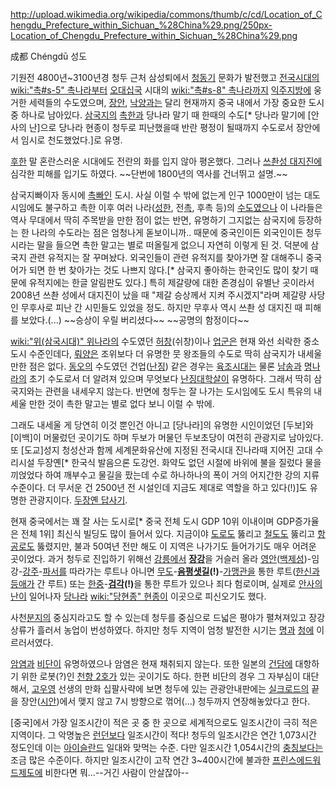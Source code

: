 http://upload.wikimedia.org/wikipedia/commons/thumb/c/cd/Location_of_Chengdu_Prefecture_within_Sichuan_%28China%29.png/250px-Location_of_Chengdu_Prefecture_within_Sichuan_%28China%29.png

成都
Chéngdū
성도

기원전 4800년~3100년경 청두 근처 삼성퇴에서 [[청동기]] 문화가 발전했고 [[전국시대]]의 [[wiki:"촉#s-5" 촉]]나라부터 [[오대십국]] 시대의 [[wiki:"촉#s-8" 촉]]나라까지 [[익주]]지방에 웅거한 세력들의 수도였으며, [[장안]], [[낙양]]과는 달리 현재까지 중국 내에서 가장 중요한 도시 중 하나로 남아있다. [[삼국지]]의 [[촉한]]과 당나라 말기 때 한때의 수도[* 당나라 말기에 [안사의 난]으로 당나라 현종이 청두로 피난했을때 반란 평정이 될때까지 수도로서 장안에서 임시로 천도했었다.]로 유명.

[[후한]] 말 혼란스러운 시대에도 전란의 화를 입지 않아 평온했다.
그러나 [[쓰촨성 대지진]]에 심각한 피해를 입기도 하였다. ~~단번에 1800년의 역사를 건너뛰고 설명.~~

삼국지빠이자 동시에 [[촉빠]]인 도시. 사실 이럴 수 밖에 없는게 인구 1000만이 넘는 대도시임에도 불구하고 촉한 이후 여러 나라([[성한]], 전[[촉]], 후촉 등)의 [[수도]]였으나 이 나라들은 역사 무대에서 딱히 주목받을 만한 점이 없는 반면, 유명하기 그지없는 삼국지에 등장하는 한 나라의 수도라는 점은 엄청나게 돋보이니까.. 때문에 중국인이든 외국인이든 청두 시라는 말을 들으면 촉한 말고는 별로 떠올릴게 없으니 자연히 이렇게 된 것. 덕분에 삼국지 관련 유적지는 잘 꾸며놨다. 외국인들이 관련 유적지를 찾아가면 잘 대해주니 중국어가 되면 한 번 찾아가는 것도 나쁘지 않다.[* 삼국지 좋아하는 한국인도 많이 찾기 때문에 유적지에는 한글 알림판도 있다.] 특히 제갈량에 대한 존경심이 유별난 곳이라서 2008년 쓰촨 성에서 대지진이 났을 때 "제갈 승상께서 지켜 주시겠지"라며 제갈량 사당인 무후사로 피난 간 시민들도 있었을 정도. 하지만 무후사 역시 쓰촨 성 대지진 때 피해를 보았다.(...) ~~승상이 우릴 버리셨다~~ ~~공명의 함정이다~~

[[wiki:"위(삼국시대)" 위나라]]의 수도였던 [[허창]](쉬창)이나 [[업군]]은 현재 와선 쇠락한 중소도시 수준인데다, [[뤄양]]은 조위보다 더 유명한 뭇 왕조들의 수도로 딱히 삼국지가 내세울 만한 점은 없다. [[동오]]의 수도였던 건업([[난징]]) 같은 경우는 [[육조시대]]는 물론 [[남송]]과 [[명나라]]의 초기 수도로서 더 알려져 있으며 무엇보다 [[난징대학살]]이 유명하다. 그래서 딱히 삼국지와는 관련을 내세우지 않는다. 반면에 청두는 잘 나가는 도시임에도 도시 특유의 내세울 만한 것이 촉한 말고는 별로 없다 보니 이럴 수 밖에.

그래도 내세울 게 당연히 이것 뿐인건 아니고 [당나라]의 유명한 시인이었던 [두보]와 [이백]이 머물렀던 곳이기도 하며 두보가 머물던 두보초당이 여전히 관광지로 남아있다. 또 [도교]성지 청성산과 함께 세계문화유산에 지정된 전국시대 진나라때 지어진 고대 수리시설 두장옌[* 한국식 발음으론 도강언. 화약도 없던 시절에 바위에 불을 질렀다 물을 끼얹었다 하여 깨부수고 물길을 팠는데 수로 하나하나의 폭이 거의 어지간한 강의 지류 수준이다. 더 무서운 건 2500년 전 시설인데 지금도 제대로 역할을 하고 있다(!)]도 유명한 관광지이다. [http://duhorn.egloos.com/5591745 두장옌 답사기].

현재 중국에서는 꽤 잘 사는 도시로[* 중국 전체 도시 GDP 10위 이내이며 GDP증가율은 전체 1위] 최신식 빌딩도 많이 들어서 있다. 지금이야 [[도로]]도 뚫리고 [[철도]]도 뚫리고 [[항공]]로도 뚫렸지만, 불과 50여년 전만 해도 이 지역은 나가기도 들어가기도 매우 어려운 곳이었다. 과거 청두로 진입하기 위해선 [[강릉]]에서 '''[[장강]]'''을 거슬러 올라 [[영안]]([[백제성]])-임강-[[강주]]-[[파서]]를 따라가는 루트나 아니면 [[무도]]-'''[[음평]][[샛길]](!)'''-[[가맹관]]을 통한 루트([[한신]]과 [[등애]]가 간 루트) 또는 [[한중]]-'''[[검각]](!)'''을 통한 루트가 있으나 죄다 험로이며, 실제로 [[안사의 난]]이 일어나자 [[당나라]] [[wiki:"당현종" 현종]]이 이곳으로 피신오기도 했다.

사천[[분지]]의 중심지라고도 할 수 있는데 청두를 중심으로 드넓은 평야가 펼쳐져있고 장강 상류가 흘러서 농업이 번성하였다. 하지만 청두 지역이 엄청 발전한 시기는 [[명]]과 [[청]]에 이르러서였다.

[[암염]]과 [[비단]]이 유명하였으나 암염은 현재 채취되지 않는다. 또한 일본의 [[건담]]에 대항하기 위한 로봇(?)인 [[천향 2호]]가 있는 곳이기도 하다. 한편 비단의 경우 그 자부심이 대단해서, [[고우영]] 선생의 만화 십팔사략에 보면 청두에 있는 관광안내판에는 [[실크로드]]의 끝을 장안([[시안]])에서 맺지 않고 7시 방향으로 꺾어(...) 청두까지 연장해놓았다고 한다.

[중국]에서 가장 일조시간이 적은 곳 중 한 곳으로 세계적으로도 일조시간이 극히 적은 지역이다. 그 악명높은 [[런던]]보다 일조시간이 적다! 청두의 일조시간은 연간 1,073시간 정도인데 이는 [[아이슬란드]] 일대와 맞먹는 수준. 다만 일조시간 1,054시간의 [[충칭]]보다는 조금 많은 수준이다. 하지만 일조시간이 고작 연간 3~400시간에 불과한 [[프린스에드워드제도]]에 비한다면 뭐...--거긴 사람이 안살잖아--
